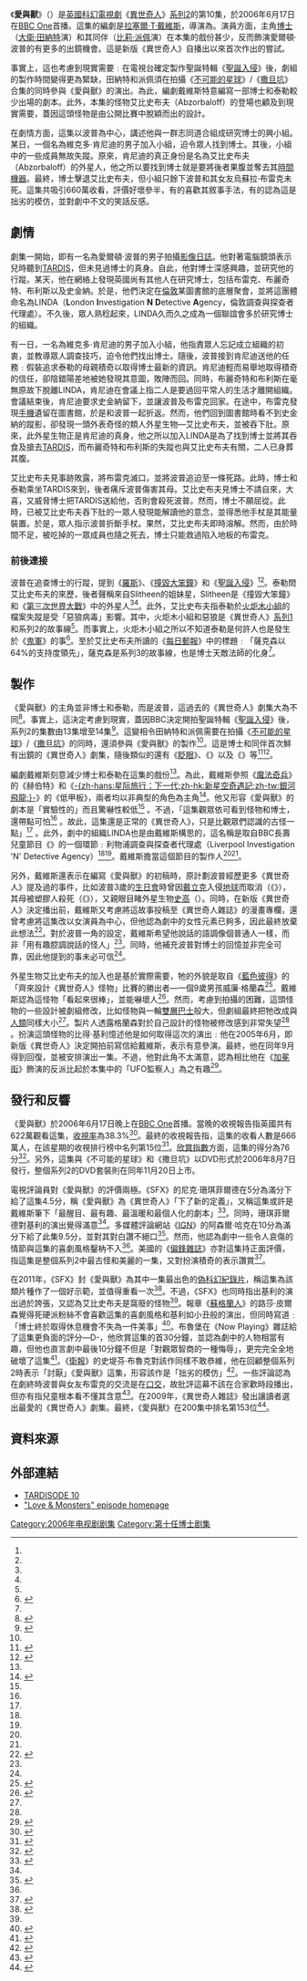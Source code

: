 {{Infobox Doctor Who episode
|number = 176
|serial_name= 愛與獸<br/>Love & Monsters
|show=DW
|image=
|caption= 
|type=episode
|doctor=[[大衛·田納特|大衛·田納特]]（第10任博士）
|companion=[[比莉·派佩|比莉·派佩]]（羅斯·泰勒）
|guests=
*馬克·沃倫 – 愛爾頓·波普
*卡米爾·科杜里 - 積奇·泰勒
*彼得·基利 - 維克多·肯尼迪/艾比史布夫
*莎莉·亨德森- 烏蘇拉·布雷克
*西門·格爾諾爾 - 史金納
*莫亞·布雷迪 - 布麗奇特
*凱里·戴爾德斯 - 布利斯
|writer=拉塞爾·T·戴維斯
|director=丹·澤夫
|script_editor=西蒙·溫斯頓
|producer=菲爾·歌連臣
|executive_producer=[[拉塞爾·T·戴維斯|拉塞爾·T·戴維斯]]<br />祖利亞·加德納
|composer=馬瑞·高德
|production_code=2.10
|length=45分鐘
|date=2006年6月17日
|preceding=[[撒旦坑|撒旦坑]]
|following=[[懼怕她|懼怕她]]
|series=[[異世奇人_(系列2)|系列2]]
}}

《'''愛與獸'''》（{{lang|en|Love & Monsters}}）是[[英國|英國]][[科幻|科幻]][[電視劇|電視劇]]《[[異世奇人|異世奇人]]》[[異世奇人_(系列2)|系列2]]的第10集，於2006年6月17日在[[BBC_One|BBC One]]首播。這集的編劇是[[拉塞爾·T·戴維斯|拉塞爾·T·戴維斯]]，導演為{{link-en|丹·澤夫|Dan Zeff}}。演員方面，主角[[博士_(異世奇人)|博士]]（[[大衛·田納特|大衛·田納特]]演）和其同伴{{link-en|羅斯·泰勒|Rose Tyler}}（[[比莉·派佩|比莉·派佩]]演）在本集的戲份甚少，反而飾演愛爾頓·波普的{{link-en|馬克·沃倫|Marc Warren}}有更多的出鏡機會。這是新版《異世奇人》自播出以來首次作出的嘗試。

事實上，這也考慮到現實需要﹕在電視台確定製作聖誕特輯《[[聖誕入侵|聖誕入侵]]》後，劇組的製作時間變得更為緊缺，田納特和派佩須在拍攝《[[不可能的星球|不可能的星球]]》/《[[撒旦坑|撒旦坑]]》合集的同時參與《愛與獸》的演出。為此，編劇戴維斯特意編寫一部博士和泰勒較少出場的劇本。此外，本集的怪物艾比史布夫（Abzorbaloff）的登場也顧及到現實需要，蓋因這頭怪物是由公開比賽中脫穎而出的設計。

在劇情方面，這集以波普為中心，講述他與一群志同道合組成研究博士的興小組。某日，一個名為維克多·肯尼迪的男子加入小組，迫令眾人找到博士。其後，小組中的一些成員無故失蹤。原來，肯尼迪的真正身份是名為艾比史布夫（Abzorbaloff）的外星人，他之所以要找到博士就是要將後者果腹並奪去其[[TARDIS|時間機器]]。最終，博士擊退艾比史布夫，但小組只餘下波普和其女友烏蘇拉·布雷克未死。這集共吸引660萬收看，評價好壞參半，有的喜歡其敘事手法，有的認為這是拙劣的模仿，並對劇中不文的笑話反感。

==劇情==
劇集一開始，即有一名為愛爾頓·波普的男子拍攝[[VLOG|影像日誌]]。他對著電腦鏡頭表示兒時聽到[[TARDIS|TARDIS]]，但未見過博士的真身。自此，他對博士深感興趣，並研究他的行蹤。某天，他在網絡上發現英國尚有其他人在研究博士，包括布雷克、布麗奇特、布利斯以及史金納。於是，他們決定在[[倫敦|倫敦]]某圖書館的底層聚會，並將這團體命名為LINDA（'''L'''ondon '''I'''nvestigation '''N''' '''D'''etective '''A'''gency，倫敦調查與探查者代理處）。不久後，眾人熟稔起來，LINDA久而久之成為一個聯誼會多於研究博士的組織。

有一日，一名為維克多·肯尼迪的男子加入小組，他指責眾人忘記成立組織的初衷，並教導眾人調查技巧，迫令他們找出博士。隨後，波普接到肯尼迪送他的任務﹕假裝追求泰勒的母親積奇以取得博士最新的資訊。肯尼迪輕而易舉地取得積奇的信任，卻陰錯陽差地被她發現其意圖，敗陣而回。同時，布麗奇特和布利斯在毫無原故下脫離LINDA，肯尼迪在會議上指二人是要過回平常人的生活才離開組織。會議結束後，肯尼迪要求史金納留下，並讓波普及布雷克回家。在途中，布雷克發現[[手機|手機]]遺留在圖書館，於是和波普一起折返。然而，他們回到圖書館時看不到史金納的蹤影，卻發現一頭外表奇怪的類人外星生物—艾比史布夫，並被吞下肚。原來，此外星生物正是肯尼迪的真身，他之所以加入LINDA是為了找到博士並將其吞食及搶去[[TARDIS|TARDIS]]，而布麗奇特和布利斯的失蹤也與艾比史布夫有關，二人已身葬其腹。

艾比史布夫見事跡敗露，將布雷克滅口，並將波普追迫至一條死路。此時，博士和泰勒乘坐TARDIS來到，後者痛斥波普傷害其母。艾比史布夫見博士不請自來，大喜，又威脅博士把TARDIS送給他，否則會殺死波普。然而，博士不願屈從。此時，已被艾比史布夫吞下肚的一眾人發現能解讀他的意念，並得悉他手杖是其能量裝置。於是，眾人指示波普折斷手杖。果然，艾比史布夫即時溶解。然而，由於時間不足，被吃掉的一眾成員也隨之死去，博士只能救過陷入地板的布雷克。

===前後連接===
波普在追查博士的行蹤，提到《[[羅斯_(神秘博士)|羅斯]]》、《[[撞毀大笨鐘|撞毀大笨鐘]]》和《[[聖誕入侵|聖誕入侵]]》<ref name="4thdimension"/><ref name="witd"/>。泰勒問艾比史布夫的來歷，後者聲稱來自Slitheen的姐妹星，Slitheen是《撞毀大笨鐘》和《[[第三次世界大戰_(異世奇人)|第三次世界大戰]]》中的外星人<ref name="4thdimension"/><ref name="witd"/>。此外，艾比史布夫指泰勒於[[火炬木小組|火炬木小組]]的檔案失蹤是受「惡狼病毒」影響。其中，火炬木小組和惡狼是《異世奇人》[[異世奇人_(系列1)|系列1]]和系列2的故事線<ref name="witd"/>。而事實上，火炬木小組之所以不知道泰勒是何許人也是發生於《[[鬼軍|鬼軍]]》的事<ref name=":0">{{cite web|last=Davies|first=Russell T|title=Army of Ghosts Commentary Podcast|url=http://www.bbc.co.uk/doctorwho/s4/episodes/S2_12|publisher=BBC|accessdate=10-7-2013|archive-date=2010-07-25|archive-url=https://web.archive.org/web/20100725085613/http://www.bbc.co.uk/doctorwho/s4/episodes/S2_12|dead-url=no}}</ref>。至於艾比史布夫所讀的《[[每日郵報|每日郵報]]》中的標題﹕「薩克森以64%的支持度領先」，薩克森是系列3的故事線，也是博士天敵法師的化身<ref name="witd"/>。

==製作==
《愛與獸》的主角並非博士和泰勒，而是波普，這過去的《異世奇人》劇集大為不同<ref name="confidential">{{cite episode|title=The New World of Who|series=Doctor Who Confidential|airdate=2006-06-17|network=[[BBC|BBC]]|station=[[BBC_Three|BBC Three]]|seriesno=2|number=10}}</ref>。事實上，這決定考慮到現實，蓋因BBC決定開拍聖誕特輯《[[聖誕入侵|聖誕入侵]]》後，系列2的集數由13集增至14集<ref name="witd">{{Cite book|last=Burk|first=Graeme|last2=Smith?|first2=Robert|title=Who Is the Doctor: The Unofficial Guide to Doctor Who-The New Series|url=https://archive.org/details/whoisdoctorunoff0000burk|chapter=Series 2|edition=1st|date=6-3-2012|publisher=ECW Press|pages=[https://archive.org/details/whoisdoctorunoff0000burk/page/107 107]–108|isbn=1-55022-984-2|ref=harv}}</ref>。這變相令田納特和派佩需要在拍攝《[[不可能的星球|不可能的星球]]》/《[[撒旦坑|撒旦坑]]》的同時，還須參與《愛與獸》的製作<ref name="confidential"/>。這是博士和同伴首次鮮有出鏡的《異世奇人》劇集，隨後類似的還有《[[眨眼_(異世奇人)|眨眼]]》、《{{link-en|向左轉|Turn Left (Doctor Who)}}》以及《{{link-en|等待的女孩|The Girl Who Waited}}》等<ref name="SJWTL">{{Cite book|last=Walker |first=Stephen James |authorlink = Stephen James Walker |title=Monsters Within: the Unofficial and Unauthorised Guide to Doctor Who 2008  |url=https://archive.org/details/monsterswithinun0000walk |date=2008-12-17 |publisher=Telos Publishing |isbn=1-84583-027-X |pages=[https://archive.org/details/monsterswithinun0000walk/page/182 182]–194 |chapter=4.11 – Turn Left}}</ref><ref>{{cite web|first=Dan|last=Martin|url=http://www.guardian.co.uk/tv-and-radio/tvandradioblog/2011/sep/10/the-girl-who-waited|title=Doctor Who: The Girl Who Waited – series 32, episode 10|work=The Guardian|date=10-9-2011|accessdate=2013-07-18|archive-date=2013-01-13|archive-url=https://web.archive.org/web/20130113090301/http://www.guardian.co.uk/tv-and-radio/tvandradioblog/2011/sep/10/the-girl-who-waited|dead-url=no}}</ref>。

編劇戴維斯刻意減少博士和泰勒在這集的戲份<ref name="confidential"/>。為此，戴維斯參照《[[魔法奇兵|魔法奇兵]]》的《赫伯特》和《[[銀河飛龍|-{zh-hans:星际旅行：下一代;zh-hk:新星空奇遇記;zh-tw:銀河飛龍;}-]]》的《低甲板》，兩者均以非典型的角色為主角<ref>{{cite web|url=http://www.the-medium-is-not-enough.com/2006/06/love_and_monsters.php|title=Review: Doctor Who 2x10 - Love and Monsters|accessdate=2013-03-22|date=2006-06-19|work=The Medium is Not Enough|archive-date=2013-05-09|archive-url=https://web.archive.org/web/20130509051246/http://www.the-medium-is-not-enough.com/2006/06/love_and_monsters.php|dead-url=no}}</ref>。他又形容《愛與獸》的劇本是「實驗性的」而且驚嚇性較低<ref name="DaviesRT"/> 。不過，「這集觀眾依可看到怪物和博士，還帶點可怕<ref name="DaviesRT"/> 。故此，這集還是正常的《異世奇人》，只是比觀眾們認識的古怪一點」<ref name="DaviesRT"/> 。此外，劇中的組織LINDA也是由戴維斯構思的，這名稱是取自BBC長壽兒童節目《{{link-en|為何不是你?|Why Don't You?}}》的一個環節﹕利物浦調查與探查者代理處（Liverpool Investigation 'N' Detective Agency）<ref name="witd"/><ref name="Episode 10: Love & Monsters Commentary Podcast"/>。戴維斯擔當這個節目的製作人<ref name="witd"/><ref name="Episode 10: Love & Monsters Commentary Podcast"/>。

另外，戴維斯還表示在編寫《愛與獸》的初稿時，原計劃波普經歷更多《異世奇人》提及過的事件，比如波普3歲的[[生日會|生日會]]時曾因[[戴立克|戴立克]]入侵[[地球|地球]]而取消（《{{link-en|戴立克的回憶|Remembrance of the Daleks}}》），其母被塑膠人殺死（《{{link-en|塑膠人的恐懼|Terror of the Autons}}》），又親眼目睹外星生物[[史高|史高]]（{{link-en|史高的恐懼|Terror of the Zygons}}）。同時，在新版《異世奇人》決定播出前，戴維斯又考慮將這故事投稿至《異世奇人雜誌》的漫畫專欄，還曾考慮將這集改以女演員為中心，但他認為劇中的女性元素已夠多，因此最終放棄此想法<ref name="Episode 10: Love & Monsters Commentary Podcast">{{cite web|last=Davies|first=Russell T|first2=Phil|last2=Collinson|title=Love & Monsters Commentary Podcast|url=http://www.bbc.co.uk/doctorwho/s4/episodes/S2_10|publisher=BBC|accessdate=2-6-2010|archive-date=2008-11-12|archive-url=https://web.archive.org/web/20081112010247/http://www.bbc.co.uk/doctorwho/s4/episodes/S2_10|dead-url=no}}</ref>。對於波普一角的設定，戴維斯希望他說話的語調像個普通人一樣，而非「用有趣腔調說話的怪人」<ref name="confidential"/>。同時，他補充波普對博士的回憶並非完全可靠，因此他提到的事未必可信<ref name="Episode 10: Love & Monsters Commentary Podcast" />。

外星生物艾比史布夫的加入也是基於實際需要，牠的外貌是取自《[[藍色彼得|藍色彼得]]》的「齊來設計《異世奇人》怪物」比賽的勝出者—一個9歲男孩威廉·格蘭森<ref name="4thdimension">{{cite web|url=http://www.bbc.co.uk/programmes/b006v18m/features/love-and-monsters-the-fourth-dimension|title=The Fourth Dimension: Love and Monsters|publisher=[[BBC|BBC]]|accessdate=11-7-2013|archive-date=2013-07-11|archive-url=https://archive.today/20130711173028/http://www.bbc.co.uk/programmes/b006v18m/features/love-and-monsters-the-fourth-dimension|dead-url=no}}</ref>。戴維斯認為這怪物「看起來很棒」，並能嚇壞人<ref name="DaviesRT">{{cite web|url=http://www.radiotimes.com/content/show-features/doctor-who/russell-t-davies-on-love-and-monsters/ |title=Russell T Davies on Love and Monsters |work=Radio Times |date=June 2006 |accessdate=11-7-2013 |deadurl=bot: unknown |archiveurl=https://web.archive.org/web/20100109051049/http://www.radiotimes.com/content/show-features/doctor-who/russell-t-davies-on-love-and-monsters/ |archivedate=2010-01-09 }}</ref>。然而，考慮到拍攝的困難，這頭怪物的一些設計被劇組修改，比如怪物與一輪[[雙層巴士|雙層巴士]]般大，但劇組最終把牠改成與[[人類|人類]]同樣大小<ref name="Episode 10: Love & Monsters Commentary Podcast"/>。製片人{{link-en|菲爾·歌連臣|Phil Collinson}}透露格蘭森對於自己設計的怪物被修改感到非常失望<ref name="confidential"/> 。扮演這頭怪物的比得·基利憶述他是如何取得這次的演出﹕他在2005年6月，即新版《異世奇人》決定開拍前寫信給戴維斯，表示有意參演。最終，他在同年9月得到回復，並被安排演出一集。不過，他對此角不太滿意，認為相比他在《[[加冕街|加冕街]]》飾演的反派比起於本集中的「UFO監察人」為之有趣<ref>{{cite web|url=http://www.bbc.co.uk/doctorwho/news/cult/news/drwho/2006/06/16/32979.shtml |title=Peter Kay speaks |archiveurl=https://web.archive.org/web/20060620132744/http://www.bbc.co.uk/doctorwho/news/cult/news/drwho/2006/06/16/32979.shtml |archivedate=2006-06-20 |accessdate=2013-07-18 |publisher=BBC |deadurl=yes }}</ref>。

==發行和反響==
《愛與獸》於2006年6月17日晚上在[[BBC_One|BBC One]]首播。當晚的收視報告指英國共有622萬觀看這集，[[收視率|收視率]]為38.3%<ref>{{cite web|archiveurl=https://web.archive.org/web/20060712170352/http://www.gallifreyone.com/news.php?id=seriesnews |archivedate=2006-07-12 |url=http://www.gallifreyone.com/news.php?id=seriesnews |title=UK Ratings Update |publisher=Outpost Gallifrey |date=2006-06-23 |accessdate=2013-07-18 |deadurl=yes }}</ref>。最終的收視報告指，這集的收看人數是666萬人，在該星期的收視排行榜中名列第15位<ref>{{cite web|url=http://www.gallifreyone.com/cgi-bin/viewnews.cgi?id=EEVEVEEEEyzLjSOOWB&tmpl=newsrss |title=Love & Monsters Final Ratings |accessdate=11-7-2006 |first=Shaun |last=Lyon |date=2006-06-28 |publisher=Outpost Gallifrey |archiveurl=https://web.archive.org/web/20071001000606/http://www.gallifreyone.com/cgi-bin/viewnews.cgi?id=EEVEVEEEEyzLjSOOWB&tmpl=newsrss |archivedate=2007-10-01 |deadurl=yes }}</ref>。[[欣賞指數|欣賞指數]]方面，這集的得分為76分<ref name="DWMComp">{{cite journal |date=9-11-2006 |title =  |journal=Doctor Who Magazine: Series Two Companion |issue=14 - Special Edition |pages=|publisher=Panini Comics|}}</ref>。另外，這集與《不可能的星球》和《撒旦坑》以DVD形式於2006年8月7日發行，整個系列2的DVD套裝則在同年11月20日上市。

電視評論員對《愛與獸》的評價兩極。《SFX》的尼克·珊琪菲爾德在5分為滿分下給了這集4.5分，稱《愛與獸》為《異世奇人》「下了新的定義」，又稱這集或許是戴維斯筆下「最醒目、最有趣、最溫暖和最個人化的劇本」<ref name="SFX review">{{cite web|first=Nick|last=Setchfield|url=http://www.sfx.co.uk/2006/06/18/doctor_who_2_10_love_monsters/|title=Doctor Who 2.6 Love & Monsters|work=SFX|date=2006-06-18|accessdate=10-7-2013|archive-date=2012-04-23|archive-url=https://web.archive.org/web/20120423172025/http://www.sfx.co.uk/2006/06/18/doctor_who_2_10_love_monsters/|dead-url=no}}</ref>。同時，珊琪菲爾德對基利的演出覺得滿意<ref name="SFX review"/>。多媒體評論網站《[[IGN|IGN]]》的阿森爾·哈克在10分為滿分下給了此集9.5分，並對其對白讚不絕口<ref name="IGN">{{cite web|first=Ahsan|last=Haque|url=http://www.ign.com/articles/2006/12/11/doctor-who-love-monsters-review|title=Doctor Who: "Love & Monsters" Review|publisher=[[IGN|IGN]]|date=11-12-2006|accessdate=10-7-2013|archive-date=2012-10-23|archive-url=https://web.archive.org/web/20121023053549/http://www.ign.com/articles/2006/12/11/doctor-who-love-monsters-review|dead-url=no}}</ref>。然而，他認為劇中一些令人哀傷的情節與這集的喜劇風格鑿枘不入<ref name="IGN"/>。美國的《[[偏鋒雜誌|偏鋒雜誌]]》亦對這集持正面評價，指這集是整個系列2中最古怪和美麗的一集，又對扮演積奇的{{link-en|卡米爾·科杜里|Camille Coduri}}表示讚賞<ref name="Slant">{{cite web|first=Ross|last=Ruediger|url=http://www.slantmagazine.com/house/2006/12/doctor-who-season-two-ep-10-love-monsters/|title=Doctor Who, Season 2, Episode 10: "Love & Monsters"|work=Slant Magazine|date=8-12-2006|accessdate=2013-07-07|archive-date=2012-01-02|archive-url=https://web.archive.org/web/20120102115003/http://www.slantmagazine.com/house/2006/12/doctor-who-season-two-ep-10-love-monsters/|dead-url=no}}</ref>。

在2011年，《SFX》封《愛與獸》為其中一集最出色的[[仿紀錄片|偽科幻紀錄片]]，稱這集為該類片種作了一個好示範，並值得重看一次<ref name="mockumentary">{{cite web|first=Narin|last=Bahar|url=http://www.sfx.co.uk/2011/09/24/best-sci-fi-tv-mockumentaries-b/8/|title=Best Sci-Fi TV Mockumentaries|work=SFX|date=2011-09-24|accessdate=10-7-2013|archive-date=2014-01-10|archive-url=https://web.archive.org/web/20140110214135/http://www.sfx.co.uk/2011/09/24/best-sci-fi-tv-mockumentaries-b/8/|dead-url=no}}</ref>。不過，《SFX》也同時指出基利的演出過於誇張，又認為艾比史布夫是窩廢的怪物<ref name="mockumentary"/>。報章《[[蘇格蘭人|蘇格蘭人]]》的路莎·皮爾森覺得死硬派粉絲不會喜歡這集的喜劇風格和基利如小丑般的演出，但同時寫道﹕「博士終於取得休息機會不失為一件美事」<ref>{{cite web|first=Louisa |last=Pearson |url=http://living.scotsman.com/index.cfm?id=896042006 |title=Dr Who trespasses into alien comic territory |archiveurl=https://web.archive.org/web/20060622181031/http://living.scotsman.com/index.cfm?id=896042006 |archivedate=2006-06-22 |work=The Scotsman |date=2006-06-19 |accessdate=2013-07-18 |deadurl=yes }}</ref>。布魯堡在《Now Playing》雜誌給了這集更負面的評分—D-，他欣賞這集的首30分鐘，並認為劇中的人物相當有趣，但他也直言劇中最後10分鐘不但是「對觀眾智商的一種悔辱」，更完完全全地破壞了這集<ref>{{cite web|first=Arnold T |last=Blumburg |url=http://www.nowplayingmag.com/content/view/4042/47/ |title=Doctor Who: Series 2 - "Love & Monsters" |work=Now Playing |date=2006-06-22 |accessdate=10-7-2013 |deadurl=bot: unknown |archiveurl=https://web.archive.org/web/20060721210911/http://www.nowplayingmag.com/content/view/4042/47/ |archivedate=2006-07-21 }}</ref>。《[[衛報|衛報]]》的史堤芬·布魯克對該作同樣不敢恭維，他在回顧整個系列2時表示「討厭」《愛與獸》這集，形容該作是「拙劣的模仿」<ref>{{cite web|first=Stephen|last=Brook|url=http://www.guardian.co.uk/media/organgrinder/2006/jul/10/doctorwhothatwastheyeart|title=Doctor Who: that was the year that was|work=The Guardian|date=10-7-2006|accessdate=10-7-2013|archive-date=2012-10-18|archive-url=https://web.archive.org/web/20121018133419/http://www.guardian.co.uk/media/organgrinder/2006/jul/10/doctorwhothatwastheyeart|dead-url=no}}</ref>。一些評論認為在劇終時波普與女友布雷克的交流是在[[口交|口交]]，故批評這幕不該在合家歡時段播出，但亦有指兒童根本看不懂其含意<ref>{{cite book|first=J Shaun|last=Lyon|title=Back to the Vortex 2|publisher=Telos Publishing Ltd.|year=2006|ISBN=1845830083}}</ref>。在2009年，《異世奇人雜誌》發出讓讀者選出最愛的《異世奇人》劇集。最終，《愛與獸》在200集中排名第153位<ref>{{cite journal|journal=Doctor Who Magazine|issue=413|publisher=Panini Comics|title=The Mighty 200!|last=Griffiths|first=Peter|date=2009-10-14}}</ref>。

==資料來源==
{{Reflist|2}}

==外部連結==
*[http://www.bbc.co.uk/mediaselector/check/doctorwho/ram/tardisode10?size=16x9&bgc=CC0000&nbram=1&bbram=1&bbwm=1&nbwm=1 TARDISODE 10] {{Wayback|url=http://www.bbc.co.uk/mediaselector/check/doctorwho/ram/tardisode10?size=16x9&bgc=CC0000&nbram=1&bbram=1&bbwm=1&nbwm=1 |date=20090223082418 }}
*[http://www.bbc.co.uk/doctorwho/episodes/2006/flash/homepages/index-love.shtml "Love & Monsters" episode homepage] {{Wayback|url=http://www.bbc.co.uk/doctorwho/episodes/2006/flash/homepages/index-love.shtml |date=20121113154547 }}


{{Portal bar|神秘博士|电视剧|英国}}


{{Doctor Who episodes|N2}}

[[Category:2006年电视剧剧集|Category:2006年电视剧剧集]]
[[Category:第十任博士剧集|Category:第十任博士剧集]]